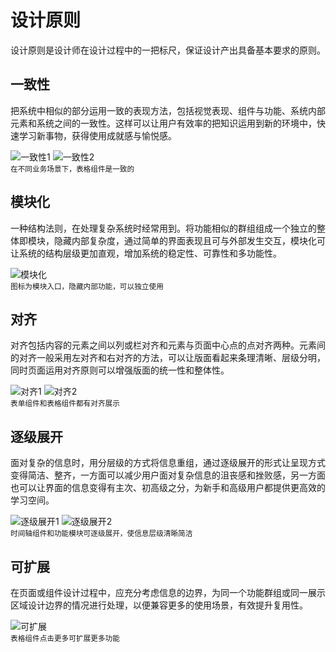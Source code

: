 # 设计原则

设计原则是设计师在设计过程中的一把标尺，保证设计产出具备基本要求的原则。

## 一致性

把系统中相似的部分运用一致的表现方法，包括视觉表现、组件与功能、系统内部元素和系统之间的一致性。这样可以让用户有效率的把知识运用到新的环境中，快速学习新事物，获得使用成就感与愉悦感。

<div>
  <img src="/static/img/designs/principles-1-1.png" srcset="/static/img/designs/principles-1-1@2x.png 2x" alt="一致性1" style={{ marginRight: '20px' }} />
  <img src="/static/img/designs/principles-1-2.png" srcset="/static/img/designs/principles-1-2@2x.png 2x" alt="一致性2" />
</div>

<div style={{ marginTop: '12px' }}><small>在不同业务场景下，表格组件是一致的</small></div>

## 模块化

一种结构法则，在处理复杂系统时经常用到。将功能相似的群组组成一个独立的整体即模块，隐藏内部复杂度，通过简单的界面表现且可与外部发生交互，模块化可让系统的结构层级更加直观，增加系统的稳定性、可靠性和多功能性。

<div>
  <img src="/static/img/designs/principles-2.png" srcset="/static/img/designs/principles-2@2x.png 2x" alt="模块化" />
</div>

<div style={{ marginTop: '12px' }}><small>图标为模块入口，隐藏内部功能，可以独立使用</small></div>

## 对齐

对齐包括内容的元素之间以列或栏对齐和元素与页面中心点的点对齐两种。元素间的对齐一般采用左对齐和右对齐的方法，可以让版面看起来条理清晰、层级分明，同时页面运用对齐原则可以增强版面的统一性和整体性。

<div>
  <img src="/static/img/designs/principles-3-1.png" srcset="/static/img/designs/principles-3-1@2x.png 2x" alt="对齐1" style={{ marginRight: '20px' }} />
  <img src="/static/img/designs/principles-3-2.png" srcset="/static/img/designs/principles-3-2@2x.png 2x" alt="对齐2" />
</div>

<div style={{ marginTop: '12px' }}><small>表单组件和表格组件都有对齐展示</small></div>

## 逐级展开

面对复杂的信息时，用分层级的方式将信息重组，通过逐级展开的形式让呈现方式变得简洁、整齐，一方面可以减少用户面对复杂信息的沮丧感和挫败感，另一方面也可以让界面的信息变得有主次、初高级之分，为新手和高级用户都提供更高效的学习空间。

<div>
  <img src="/static/img/designs/principles-4-1.png" srcset="/static/img/designs/principles-4-1@2x.png 2x" alt="逐级展开1" style={{ marginRight: '20px' }} />
  <img src="/static/img/designs/principles-4-2.png" srcset="/static/img/designs/principles-4-2@2x.png 2x" alt="逐级展开2" />
</div>

<div style={{ marginTop: '12px' }}><small>时间轴组件和功能模块可逐级展开，使信息层级清晰简洁</small></div>

## 可扩展

在页面或组件设计过程中，应充分考虑信息的边界，为同一个功能群组或同一展示区域设计边界的情况进行处理，以便兼容更多的使用场景，有效提升复用性。
<div>
  <img src="/static/img/designs/principles-5.png" srcset="/static/img/designs/principles-5@2x.png 2x" alt="可扩展" />
</div>

<div style={{ marginTop: '12px' }}><small>表格组件点击更多可扩展更多功能</small></div>
